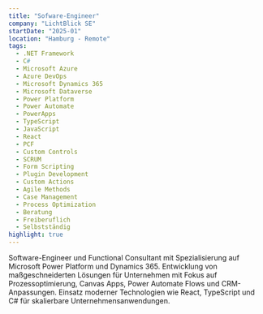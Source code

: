 ```yaml
---
title: "Sofware-Engineer"
company: "LichtBlick SE"
startDate: "2025-01"
location: "Hamburg - Remote"
tags:
  - .NET Framework
  - C#
  - Microsoft Azure
  - Azure DevOps
  - Microsoft Dynamics 365
  - Microsoft Dataverse
  - Power Platform
  - Power Automate
  - PowerApps
  - TypeScript
  - JavaScript
  - React
  - PCF
  - Custom Controls
  - SCRUM
  - Form Scripting
  - Plugin Development
  - Custom Actions
  - Agile Methods
  - Case Management
  - Process Optimization
  - Beratung
  - Freiberuflich
  - Selbstständig
highlight: true
---
```


Software-Engineer und Functional Consultant mit Spezialisierung auf Microsoft Power Platform und Dynamics 365. Entwicklung von maßgeschneiderten Lösungen für Unternehmen mit Fokus auf Prozessoptimierung, Canvas Apps, Power Automate Flows und CRM-Anpassungen. Einsatz moderner Technologien wie React, TypeScript und C# für skalierbare Unternehmensanwendungen.